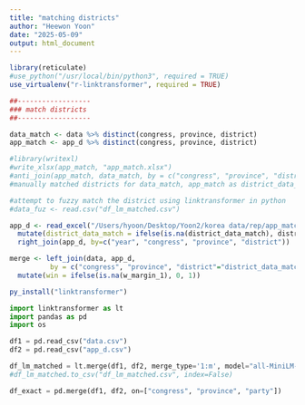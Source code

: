 ```yaml
---
title: "matching districts"
author: "Heewon Yoon"
date: "2025-05-09"
output: html_document
---
```


```r
library(reticulate)
#use_python("/usr/local/bin/python3", required = TRUE)  
use_virtualenv("r-linktransformer", required = TRUE)
```

```r
##------------------
### match districts
##------------------

data_match <- data %>% distinct(congress, province, district)
app_match <- app_d %>% distinct(congress, province, district)

#library(writexl)
#write_xlsx(app_match, "app_match.xlsx")
#anti_join(app_match, data_match, by = c("congress", "province", "district")) %>% print(n=Inf)
#manually matched districts for data_match, app_match as district_data_match

#attempt to fuzzy match the district using linktransformer in python
#data_fuz <- read.csv("df_lm_matched.csv")

app_d <- read_excel("/Users/hyoon/Desktop/Yoon2/korea data/rep/app_match.xlsx") %>% 
  mutate(district_data_match = ifelse(is.na(district_data_match), district, district_data_match)) %>% 
  right_join(app_d, by=c("year", "congress", "province", "district"))

merge <- left_join(data, app_d,
          by = c("congress", "province", "district"="district_data_match", "party")) %>%
  mutate(win = ifelse(is.na(w_margin_1), 0, 1))
```


```r
py_install("linktransformer")
```

```python
import linktransformer as lt
import pandas as pd
import os

df1 = pd.read_csv("data.csv")
df2 = pd.read_csv("app_d.csv")

df_lm_matched = lt.merge(df1, df2, merge_type='1:m', model="all-MiniLM-L6-v2", left_on="district_d", right_on="district_d")
#df_lm_matched.to_csv("df_lm_matched.csv", index=False)

df_exact = pd.merge(df1, df2, on=["congress", "province", "party"])
```
